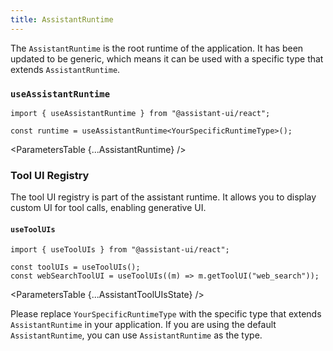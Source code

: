 ```yaml
---
title: AssistantRuntime
---
```



The `AssistantRuntime` is the root runtime of the application. It has been updated to be generic, which means it can be used with a specific type that extends `AssistantRuntime`.

### `useAssistantRuntime`

```tsx
import { useAssistantRuntime } from "@assistant-ui/react";

const runtime = useAssistantRuntime<YourSpecificRuntimeType>();
```

<ParametersTable {...AssistantRuntime} />

### Tool UI Registry

The tool UI registry is part of the assistant runtime. It allows you to display custom UI for tool calls, enabling generative UI.

#### `useToolUIs`

```tsx
import { useToolUIs } from "@assistant-ui/react";

const toolUIs = useToolUIs();
const webSearchToolUI = useToolUIs((m) => m.getToolUI("web_search"));
```

<ParametersTable {...AssistantToolUIsState} />

Please replace `YourSpecificRuntimeType` with the specific type that extends `AssistantRuntime` in your application. If you are using the default `AssistantRuntime`, you can use `AssistantRuntime` as the type.